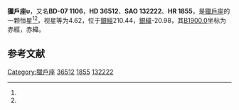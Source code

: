 {{Starbox begin
| name = 獵戶座υ
}}
{{Starbox observe
| epoch = [[J2000.0|J2000.0]]
| constell = [[獵戶座|獵戶座]]<ref name=SIMBAD>{{cite web
 | url=http://simbad.u-strasbg.fr/simbad/sim-id?Ident=HR+1855
 | title=Pulsating variable Star
 | publisher=Centre de Données astronomiques de Strasbourg
 | work=SIMBAD
 | accessdate=2012-07-13
 | archive-date=2019-05-14
 | archive-url=https://web.archive.org/web/20190514003932/http://simbad.u-strasbg.fr/simbad/sim-id?Ident=HR+1855
 | dead-url=no
 }}</ref><ref name=DATA>{{cite web
 | url=http://vizier.u-strasbg.fr/viz-bin/VizieR-5?-out.add=.&-source=5050&-corr=PK=HR&-out.max=9999&HR=1855
 | title=VizieR Detailed Page
 | accessdate=2012-07-13
 | archive-date=2016-03-05
 | archive-url=https://web.archive.org/web/20160305045446/http://vizier.u-strasbg.fr/viz-bin/VizieR-5?-out.add=.&-source=5050&-corr=PK=HR&-out.max=9999&HR=1855
 | dead-url=no
 }}</ref>
| 星官 = 
| ra = {{RA|5|31|55.8}}<ref name=SIMBAD /><ref name=DATA />
| dec = {{DEC|-7|18|5}}<ref name=SIMBAD /><ref name=DATA />
| appmag_v = 4.62<ref name=SIMBAD /><ref name=DATA />
}}
{{Starbox character
| class = B0V<ref name=SIMBAD /><ref name=DATA />
| b-v = -0.26<ref name=SIMBAD /><ref name=DATA />
| u-b = -1.07<ref name=SIMBAD /><ref name=DATA />
| r-i = -0.26<ref name=SIMBAD /><ref name=DATA />
| variable = 
}}
{{Starbox astrometry
| radial_v = -1.07
| prop_mo_ra = 17
| parallax = 
| p_error = 
}}
{{Starbox catalog
| names =BD-07 1106，[[SAO星表|SAO]] 132222，[[HD星表|HD]] 36512，[[HR星表|HR]] 1855}}
{{Starbox reference |Simbad=HR+1855}}
{{Starbox end}}

'''獵戶座υ'''，又名'''BD-07 1106'''，'''HD 36512'''、'''SAO 132222'''、'''HR 1855'''，是[[獵戶座|獵戶座]]的一颗恒星<ref name=SIMBAD /><ref name=DATA />，视星等为4.62，位于[[銀道座標系|銀經]]210.44，[[銀道座標系|銀緯]]-20.98，其[[B1900.0|B1900.0]]坐标为赤經{{RA|5|27|5.5}}，赤緯{{DEC|-7|-20.98|31}}。

== 参考文献 ==
{{reflist}}

{{star-stub}}

{{獵戶座恒星}}
{{星官|参宿|7|39}}
[[Category:獵戶座|Category:獵戶座]]
[[Category:HD和HDE天體|36512]]
[[Category:HR天體|1855]]
[[Category:SAO天體|132222]]